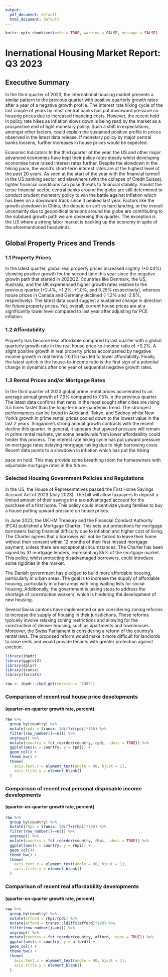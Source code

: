 ```yaml
---
output:
  pdf_document: default
  html_document: default
---
```


```r
knitr::opts_chunk$set(echo = TRUE, warning = FALSE, message = FALSE)
```

# Inernational Housing Market Report: Q3 2023

## Executive Summary

In the third quarter of 2023, the international housing market presents a similar pattern to the previous quarter with positive quarterly growth rates after a year of a negative growth profile. The interest rate hiking cycle of the last couple of years by most central banks has put downward pressure on housing prices due to increased financing costs. However, the recent hold in policy rate hikes as inflation slows down is being read by the market as a prospective end of tight monetary policy. Such a shift in expectations, amongst other factors, could explain the sustained positive profile in prices observed in the latest data release. If monetary policy by major central banks loosens, further increases in house prices would be expected.

Economic Indicators In the third quarter of the year, the US and other major advanced economies have kept their policy rates steady whilst developing economies have raised interest rates further. Despite the slowdown in the hiking pace, the world's short-term interest rates are at the highest level of the past 20 years. As seen at the start of the year with the financial turmoil in the US banking sector and elsewhere (with the collapse of Credit Suisse), tighter financial conditions can pose threats to financial stability. Amidst the tense financial sector, central banks around the globe are still determined to conduct prudent monetary policy to win the battle against inflation which has been on a downward track since it peaked last year. Factors like the growth slowdown in China, the debate on soft vs hard landing, or the overall uncertainty due to geopolitical tensions around the globe are contributing to the subdued growth path we are observing this quarter. The exception is the US where a strong labor market is backing up the economy in spite of the aforementioned headwinds.

## Global Property Prices and Trends

### 1.1 Property Prices

In the latest quarter, global real property prices increased slightly (+0.04%) showing positive growth for the second time this year since the negative growth path that started in 2022Q2. Countries like Denmark, the US, Australia, and the UK experienced higher growth rates relative to the previous quarter (+2.4%, +1.2%, +1.0%, and 0.25% respectively), whereas house prices in Canada and Germany declined (-1.2% and -2.8%, respectively). The latest data could suggest a sustained change in direction for future property prices. Yet, overall, current house prices are at a significantly lower level compared to last year after adjusting for PCE inflation.

### 1.2 Affordability

Property has become less affordable compared to last quarter with a global quarterly growth rate in the real house price-to-income ratio of +0.2%. A slight positive growth in real property prices accompanied by negative income growth in real terms (-0.1%) has led to lower affordability. Finally, the latest uptick in the house-to-income ratio is the first sign of a potential change in dynamics after one year of sequential negative growth rates.

### 1.3 Rental Prices and/or Mortgage Rates

In the third quarter of 2023 global prime rental prices accelerated to an average annual growth of 7.9% compared to 7.5% in the previous quarter. The latest data confirms that rents in the most sought after cities are rising 3.5 times faster than the long-term pre-pandemic trend. The strongest performances can be found in Auckland, Tokyo, and Sydney whilst New York's growth in prime rental prices cooled down to the lowest value in the last 2 years. Singapore's strong annual growth contrasts with the recent decline this quarter. In general, it appears that upward pressure will remain in prime rental markets, yet some headwinds from lower affordability could hinder this process. The interest rate hiking cycle has put upward pressure on mortgage rates delaying mortgage-taking due to high borrowing costs. Recent data points to a slowdown in inflation which has put the hiking

pace on hold. This may provide some breathing room for homeowners with adjustable mortgage rates in the future.

### Selected Housing Government Policies and Regulations

In the US, the House of Representatives passed the First Home Savings Account Act of 2023 (July 2023). The bill will allow taxpayers to deposit a limited amount of their savings in a tax-advantaged account for the purchase of a first home. This policy could incentivize young families to buy a house putting upward pressure on house prices.

In June 2023, the UK HM Treasury and the Financial Conduct Authority (FCA) published a Mortgage Charter. This sets out protections for mortgage borrowers facing financial difficulty due to inflation and higher cost of living. The Charter agrees that a borrower will not be forced to leave their home without their consent within 12 months of their first missed mortgage payment, unless there are exceptional circumstances. The Charter has been signed by 31 mortgage lenders, representing 85% of the mortgage market. This policy, whilst protecting disadvantaged borrowers, could introduce some rigidities in the market.

The Danish government has pledged to build more affordable housing, particularly in urban areas. The goal is to increase the supply of affordable housing, particularly in urban areas with long waiting lists for social housing. Additionally, the government is taking steps to address the shortage of construction workers, which is hindering the development of new housing.

Several Swiss cantons have implemented or are considering zoning reforms to increase the supply of housing in their jurisdictions. These reforms typically involve relaxing zoning restrictions and allowing for the construction of denser housing, such as apartments and townhouses. Moreover, the Swiss Parliament is considering a reform of the country's rental laws. The proposed reform would make it more difficult for landlords to raise rents and would provide tenants with greater protection against eviction.

```r

library(ihpdr)
library(ggplot2)
library(dplyr)
library(transx)
library(forcats)

raw <- ihpdr::ihpd_get(version = "2303")

```

### Comparison of recent real house price developments 
#### (quarter-on-quarter growth rate, percent)

```r

raw %>%
  group_by(country) %>%
  mutate(rpdi = transx::ldiffx(rpdi)*100) %>%
  filter(row_number()==n()) %>%
  ungroup() %>%
  mutate(country = fct_reorder(country, rpdi, .desc = TRUE)) %>%
  ggplot(aes(x = country, y = rpdi)) +
  geom_col() +
  theme_bw() + 
  theme(
    axis.text.x = element_text(angle = 90, hjust = 1),
    axis.title.y = element_blank()
  ) 
```

### Comparison of recent real personal disposable income developments
#### (quarter-on-quarter growth rate, percent)

```r
raw %>%
  group_by(country) %>%
  mutate(rhpi = transx::ldiffx(rhpi)*100) %>%
  filter(row_number()==n()) %>%
  ungroup() %>%
  mutate(country = fct_reorder(country, rhpi, .desc = TRUE)) %>%
  ggplot(aes(x = country, y = rhpi)) +
  geom_col()+
  theme_bw() + 
  theme(
    axis.text.x = element_text(angle = 90, hjust = 1),
    axis.title.y = element_blank()
  ) 


```

### Comparison of recent real affordability developments 
#### (quarter-on-quarter growth rate, percent)

```r

raw %>%
  group_by(country) %>%
  mutate(afford = rhpi/rpdi) %>%
  mutate(afford = transx::ldiffx(afford)*100) %>%
  filter(row_number()==n()) %>%
  ungroup() %>%
  mutate(country = fct_reorder(country, afford, .desc = TRUE)) %>%
  ggplot(aes(x = country, y = afford)) +
  geom_col() +
  theme_bw() + 
  theme(
    axis.text.x = element_text(angle = 90, hjust = 1),
    axis.title.y = element_blank()
  )
```
